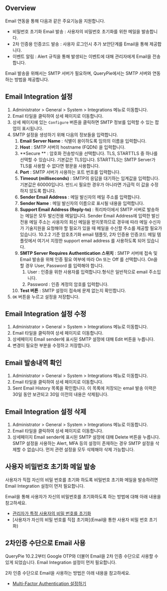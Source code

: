 
## Overview
Email 연동을 통해 다음과 같은 주요기능을 지원합니다.

* 비밀번호 초기화 Email 발송 : 사용자의 비밀번호 초기화를 위한 메일을 발송합니다.
* 2차 인증용 인증코드 발송 : 사용자 로그인시 추가 보안단계를 Email을 통해 제공합니다.
* 이벤트 알림 : Alert 규칙을 통해 발생되는 이벤트에 대해 관리자에게 Email을 전송합니다.

Email 발송을 위해서는 SMTP 서버가 필요하며, QueryPie에서는 SMTP 서버와 연동하는 방법을 제공합니다.

## Email Integration 설정
1. Administrator &gt; General &gt; System &gt; Integrations 메뉴로 이동합니다.
2. Email 타일을 클릭하여 상세 페이지로 이동합니다.
3. 상세 페이지에 있는 `Configure` 버튼을 클릭하면 SMTP 정보를 입력할 수 있는 팝업이 표시됩니다.
4. SMTP 설정을 생성하기 위해 다음의 정보들을 입력합니다.
    1. **Email Server Name**  : 식별이 용이하도록 임의의 이름을 입력합니다.
    2. **Host**  : SMTP 서버의 hostname (FQDN) 을 입력합니다.
    3. **Secure **  : 암호화 전송방식을 선택합니다. TLS, STARTTLS 중 하나를 선택할 수 있습니다. 기본값은 TLS입니다. STARTTLS는 SMTP Server가 TLS를 사용할 수 없다면 평문을 사용합니다.
    4. **Port**  : SMTP 서버가 사용하는 포트 번호를 입력합니다.
    5. **Timeout (milliseconds)** : SMTP의 응답을 대기하는 임계값을 입력합니다. 기본값은 60000입니다. 반드시 필요한 경우가 아니라면 가급적 이 값을 수정하지 않도록 합니다.
    6. **Sender Email Address**  : 메일 발신자의 메일 주소를 입력합니다.
    7. **Sender Name**  : 메일 발신자의 이름으로 표시될 내용을 입력합니다.
    8. **Support Email Address (Reply-to)**  : 쿼리파이에서 SMTP 서버로 발송하는 메일은 모두 발신전용 메일입니다. Sender Email Address에 입력한 발신전용 메일 주소는 사용자의 회신 메일을 받지못하므로 경우에 따라 메일 수신자가 기술지원을 요청해야 할 필요가 있을 때 메일을 수신할 주소를 제공할 필요가 있습니다.  10.2.2 기준 암호초기화 email 템플릿, 2차 인증용 인증코드 메일 템플릿에서 여기서 지정한 support email address 를 사용하도록 되어 있습니다.
    9. **SMTP Server Requires Authentication 스위치**  : SMTP 서버에 접속 및 Email 발송을 위해 인증 필요 여부에 따라 On 또는 Off 를 선택합니다. On을 할 경우 User, Password 를 입력해야 합니다.
        1. User : 인증을 위한 사용자를 입력합니다.형식은 일반적으로 email 주소입니다.
        2. Password : 인증 계정의 암호를 입력합니다.
    10. **Test 버튼**  : SMTP 설정이 접속에 문제 없는지 확인합니다.
5. `OK` 버튼을 누르고 설정을 저장합니다.

## Email Integration 설정 수정
1. Administrator &gt; General &gt; System &gt; Integrations 메뉴로 이동합니다.
2. Email 타일을 클릭하여 상세 페이지로 이동합니다.
3. 상세페이지 Email sender에 표시된 SMTP 설정에 대해 Edit 버튼을 누릅니다.
4. 변경이 필요한 부분을 수정하고 저장합니다.

## Email 발송내역 확인
1. Administrator &gt; General &gt; System &gt; Integrations 메뉴로 이동합니다.
2. Email 타일을 클릭하여 상세 페이지로 이동합니다.
3. Sent Email History 목록을 확인합니다. 이 목록에 저장되는 email 발송 이력은 30일 동안 보관되고 30일 이전의 내용은 삭제됩니다.

## Email Integration 설정 삭제
1. Administrator &gt; General &gt; System &gt; Integrations 메뉴로 이동합니다.
2. Email 타일을 클릭하여 상세 페이지로 이동합니다.
3. 상세페이지 Email sender에 표시된 SMTP 설정에 대해 Delete 버튼을 누릅니다. SMTP 설정을 사용하는 Alert, MFA 등의 설정이 존재하는 경우 SMTP 설정을 삭제할 수 없습니다. 먼저 관련 설정을 모두 삭제해야 삭제 가능합니다.

## 사용자 비밀번호 초기화 메일 발송
<Callout type="info">
사용자가 직접 자신의 비밀 번호를 초기화 하도록 비밀번호 초기화 메일을 발송하려면 Email Integration 설정이 먼저 필요합니다. 
</Callout>

Email을 통해 사용자가 자신의 비밀번호를 초기화하도록 하는 방법에 대해 아래 내용을 참고하세요.

* [관리자가 특정 사용자의 비밀 번호를 초기화](Users)
* [사용자가 자신의 비밀 번호를 직접 초기화](Email을 통한 사용자 비밀 번호 초기화)

## 2차인증 수단으로 Email 사용
<Callout type="info">
QueryPie 10.2.2부터 Google OTP와 더불어 Email을 2차 인증 수단으로 사용할 수 있게 되었습니다. Email Integration 설정이 먼저 필요합니다. 
</Callout>

2차 인증 수단으로 Email을 사용하는 방법은 아래 내용을 참고하세요.

* [Multi-Factor Authentication 설정하기](https://chequer.atlassian.net/wiki/x/AQBNLw)
